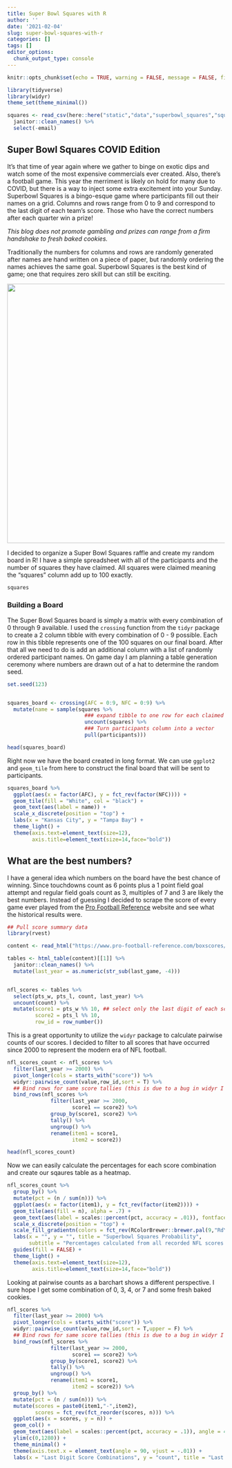 ```yaml
---
title: Super Bowl Squares with R
author: ''
date: '2021-02-04'
slug: super-bowl-squares-with-r
categories: []
tags: []
editor_options: 
  chunk_output_type: console
---
```


```r

knitr::opts_chunk$set(echo = TRUE, warning = FALSE, message = FALSE, fig.retina = 3)

library(tidyverse)
library(widyr)
theme_set(theme_minimal())

squares <- read_csv(here::here("static","data","superbowl_squares","squares.csv")) %>%
  janitor::clean_names() %>%
  select(-email)

```

## Super Bowl Squares COVID Edition

It's that time of year again where we gather to binge on exotic dips and watch some of the most expensive commercials ever created. Also, there's a football game. This year the merriment is likely on hold for many due to COVID, but there is a way to inject some extra excitement into your Sunday. Superbowl Squares is a bingo-esque game where participants fill out their names on a grid. Columns and rows range from 0 to 9 and correspond to the last digit of each team's score. Those who have the correct numbers after each quarter win a prize!

*This blog does not promote gambling and prizes can range from a firm handshake to fresh baked cookies.*

Traditionally the numbers for columns and rows are randomly generated after names are hand written on a piece of paper, but randomly ordering the names achieves the same goal. Superbowl Squares is the best kind of game; one that requires zero skill but can still be exciting.

<center>

![](https://images.daznservices.com/di/library/sporting_news/8/e4/super-bowl-squares-012815-ftrjpg_192r85vn9rmv61fzavaolc2i8s.jpg?t=846249227&quality=100){width=600px}

</center>

I decided to organize a Super Bowl Squares raffle and create my random board in R! I have a simple spreadsheet with all of the participants and the number of squares they have claimed. All squares were claimed meaning the "squares" column add up to 100 exactly. 


```r

squares

```


### Building a Board

The Super Bowl Squares board is simply a matrix with every combination of 0 through 9 available. I used the ```crossing``` function from the ```tidyr``` package to create a 2 column tibble with every combination of 0 - 9 possible. Each row in this tibble represents one of the 100 squares on our final board. After that all we need to do is add an additional column with a list of randomly ordered participant names. On game day I am planning a table generation ceremony where numbers are drawn out of a hat to determine the random seed. 

```r

set.seed(123)


squares_board <- crossing(AFC = 0:9, NFC = 0:9) %>%
  mutate(name = sample(squares %>%
                         ### expand tibble to one row for each claimed square
                         uncount(squares) %>%
                         ### Turn participants column into a vector
                         pull(participants))) 

head(squares_board)

```

Right now we have the board created in long format. We can use ```ggplot2``` and ```geom_tile``` from here to construct the final board that will be sent to participants. 


```r

squares_board %>%
  ggplot(aes(x = factor(AFC), y = fct_rev(factor(NFC)))) +
  geom_tile(fill = "White", col = "black") +
  geom_text(aes(label = name)) +
  scale_x_discrete(position = "top") +
  labs(x = "Kansas City", y = "Tampa Bay") +
  theme_light() +
  theme(axis.text=element_text(size=12),
        axis.title=element_text(size=14,face="bold")) 

```

## What are the best numbers?

I have a general idea which numbers on the board have the best chance of winning. Since touchdowns count as 6 points plus a 1 point field goal attempt and regular field goals count as 3, multiples of 7 and 3 are likely the best numbers. Instead of guessing I decided to scrape the score of every game ever played from the [Pro Football Reference](https://www.pro-football-reference.com/boxscores/game-scores.htm) website and see what the historical results were.

```r

## Pull score summary data
library(rvest)

content <- read_html("https://www.pro-football-reference.com/boxscores/game-scores.htm")

tables <- html_table(content)[[1]] %>%
  janitor::clean_names() %>%
  mutate(last_year = as.numeric(str_sub(last_game, -4)))


nfl_scores <- tables %>%
  select(pts_w, pts_l, count, last_year) %>%
  uncount(count) %>%
  mutate(score1 = pts_w %% 10, ## select only the last digit of each score 
         score2 = pts_l %% 10,
         row_id = row_number()) 

```

This is a great opportunity to utilize the ```widyr``` package to calculate pairwise counts of our scores. I decided to filter to all scores that have occurred since 2000 to represent the modern era of NFL football. 

```r

nfl_scores_count <- nfl_scores %>%
  filter(last_year >= 2000) %>%
  pivot_longer(cols = starts_with("score")) %>%
  widyr::pairwise_count(value,row_id,sort = T) %>% 
  ## Bind rows for same score tallies (this is due to a bug in widyr I believe)
  bind_rows(nfl_scores %>%
              filter(last_year >= 2000,
                     score1 == score2) %>%
              group_by(score1, score2) %>%
              tally() %>%
              ungroup() %>%
              rename(item1 = score1,
                     item2 = score2))

head(nfl_scores_count)

```

Now we can easily calculate the percentages for each score combination and create our sqaures table as a heatmap. 

```r

nfl_scores_count %>%
  group_by() %>%
  mutate(pct = (n / sum(n))) %>%
  ggplot(aes(x = factor(item1), y = fct_rev(factor(item2)))) +
  geom_tile(aes(fill = n), alpha = .7) +
  geom_text(aes(label = scales::percent(pct, accuracy = .01)), fontface = "bold") +
  scale_x_discrete(position = "top") +
  scale_fill_gradientn(colors = fct_rev(RColorBrewer::brewer.pal(9,"RdYlGn"))) +
  labs(x = "", y = "", title = "Superbowl Squares Probability",
       subtitle = "Percentages calculated from all recorded NFL scores since 2000") +
  guides(fill = FALSE) +
  theme_light() +
  theme(axis.text=element_text(size=12),
        axis.title=element_text(size=14,face="bold"))

```

Looking at pairwise counts as a barchart shows a different perspective. I sure hope I get some combination of 0, 3, 4, or 7 and some fresh baked cookies. 

```r

nfl_scores %>%
  filter(last_year >= 2000) %>%
  pivot_longer(cols = starts_with("score")) %>%
  widyr::pairwise_count(value,row_id,sort = T,upper = F) %>% 
  ## Bind rows for same score tallies (this is due to a bug in widyr I believe)
  bind_rows(nfl_scores %>%
              filter(last_year >= 2000,
                     score1 == score2) %>%
              group_by(score1, score2) %>%
              tally() %>%
              ungroup() %>%
              rename(item1 = score1,
                     item2 = score2)) %>%
  group_by() %>%
  mutate(pct = (n / sum(n))) %>%
  mutate(scores = paste0(item1,"-",item2),
         scores = fct_rev(fct_reorder(scores, n))) %>%
  ggplot(aes(x = scores, y = n)) +
  geom_col() +
  geom_text(aes(label = scales::percent(pct, accuracy = .1)), angle = 45,hjust = -.3,vjust = .1, size = 3) +
  ylim(c(0,1280)) +
  theme_minimal() +
  theme(axis.text.x = element_text(angle = 90, vjust = -.01)) +
  labs(x = "Last Digit Score Combinations", y = "count", title = "Last Digit Score Combination Totals Since 2000")

```


